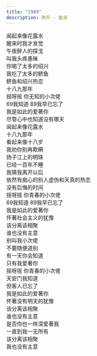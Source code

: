 ```yaml
---
title: "1989"
description: 陈升 - 鱼说
---
```


闻起来像花露水<br />醒来时我才发觉<br />午夜醉人的探戈<br />叫我头疼愚昧<br />你喝了太多的绍兴<br />我吃了太多的鲚鱼<br />鲚鱼和绍兴热恋<br />十八九那年<br />摇呀摇 你无知的小次佬<br />69我知道 89我早已忘了<br />我是如此的爱著你<br />尽管心中也知道没有哪天<br />闻起来像花露水<br />十八九那年<br />看起来像十八岁<br />我劝你别再欺瞒<br />扬子江上的明珠<br />已经一百年不睡<br />我猜我离开以后<br />依然有痴心的别人虚伪和天真的热恋<br />没有后悔的时间<br />摇呀摇 你青春的小次佬<br />69我知道 89我早已忘了<br />我是如此的爱著你<br />怀著社会主义的犹豫<br />该分离该相聚<br />谁也没有主意<br />别叫我小次佬<br />不要随便道别<br />有一天你会知道<br />只有我爱著你<br />摇呀摇 你青春的小次佬<br />天安门我知道<br />但客人已忘了<br />我是如此的爱著你<br />怀著没有明天的犹豫<br />该分离该相聚<br />谁也没有主意<br />是否你也一样深爱著我<br />一直到我一无所有<br />该分离该相聚<br />我也没有主意
